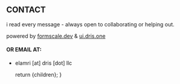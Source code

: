 
## CONTACT

i read every message - always open to collaborating or helping out.

<Form />

powered by [formscale.dev](https://formscale.dev) & [ui.dris.one](https://ui.dris.one)

#### OR EMAIL AT:

- elamri [at] dris [dot] llc

  return <MdxLayout>{children}</MdxLayout>;
}
